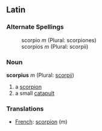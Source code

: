 ==Latin==
===Alternate Spellings===
:scorpio ''m'' (Plural: scorpiones)
:scorpios ''m'' (Plural: scorpii)
===Noun===
'''scorpius''' ''m'' (Plural: [[scorpii]])

#a [[scorpion]]
#a small [[catapult]]

===Translations===
*[[French]]: [[scorpion]] (m)